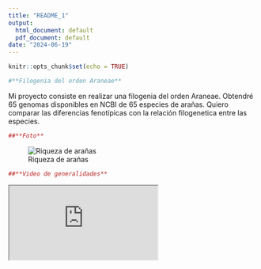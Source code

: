 ```yaml
---
title: "README_1"
output:
  html_document: default
  pdf_document: default
date: "2024-06-19"
---
```


```r
knitr::opts_chunk$set(echo = TRUE)
```

```r
#**Filogenia del orden Araneae**
```

Mi proyecto consiste en realizar una filogenia del orden Araneae. Obtendré 65 genomas disponibles en NCBI de 65 especies de arañas. Quiero comparar las diferencias fenotípicas con la relación filogenetica entre las especies.

```r
##**Foto**
```

![Riqueza de arañas](https://upload.wikimedia.org/wikipedia/commons/f/f9/Spiders_Diversity.jpg)

```r
##**Video de generalidades**
```

<iframe src="https://www.youtube.com/embed/nF80httdhJw" data-external="1">

</iframe>
